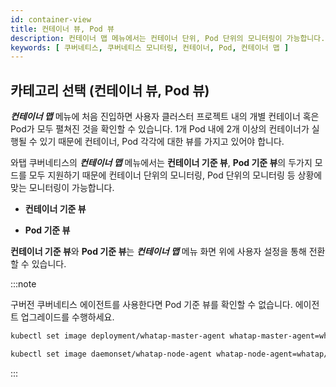 ```yaml
---
id: container-view
title: 컨테이너 뷰, Pod 뷰
description: 컨테이너 맵 메뉴에서는 컨테이너 단위, Pod 단위의 모니터링이 가능합니다.
keywords: [ 쿠버네티스, 쿠버네티스 모니터링, 컨테이너, Pod, 컨테이너 맵 ]
---
```


## 카테고리 선택 (컨테이너 뷰, Pod 뷰)

***컨테이너 맵*** 메뉴에 처음 진입하면 사용자 클러스터 프로젝트 내의 개별 컨테이너 혹은 Pod가 모두 펼쳐진 것을 확인할 수 있습니다. 1개 Pod 내에 2개 이상의 컨테이너가 실행될 수 있기 때문에 컨테이너, Pod 각각에 대한 뷰를 가지고 있어야 합니다.

와탭 쿠버네티스의 ***컨테이너 맵*** 메뉴에서는 **컨테이너 기준 뷰**, **Pod 기준 뷰**의 두가지 모드를 모두 지원하기 때문에 컨테이너 단위의 모니터링, Pod 단위의 모니터링 등 상황에 맞는 모니터링이 가능합니다.

* **컨테이너 기준 뷰**

  <ImgLang img='whatap_kubernetes_container_map_container_category.png' desc='컨테이너 기준 뷰' />

* **Pod 기준 뷰**

  <ImgLang img='whatap_kubernetes_container_map_pod_category.png' desc='Pod 기준 뷰' />

**컨테이너 기준 뷰**와 **Pod 기준 뷰**는 ***컨테이너 맵*** 메뉴 화면 위에 사용자 설정을 통해 전환할 수 있습니다.

:::note

구버전 쿠버네티스 에이전트를 사용한다면 Pod 기준 뷰를 확인할 수 없습니다. 에이전트 업그레이드를 수행하세요.

```bash title='Master'
kubectl set image deployment/whatap-master-agent whatap-master-agent=whatap/kube_mon:{에이전트 버전} -n whatap-monitoring
```

```bash title='Node'
kubectl set image daemonset/whatap-node-agent whatap-node-agent=whatap/kube_mon:{에이전트 버전} -n whatap-monitoring
```

:::
